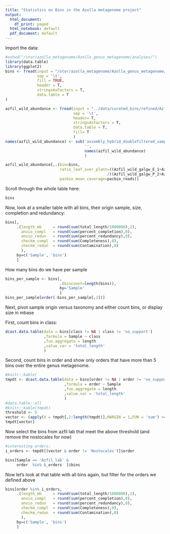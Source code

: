 ```yaml
---
title: "Statistics on Bins in the Azolla metagenome project"
output:
  html_document:
    df_print: paged
  html_notebook: default
  pdf_document: default
---
```


Import the data:
```r
#setwd("/stor/azolla_metagenome/Azolla_genus_metagenome/analyses/")
library(data.table)
library(ggplot2)
bins <- fread(input = "/stor/azolla_metagenome/Azolla_genus_metagenome/data/curated_bins/refined.bin_info.tab",
              sep = '\t',
              fill = TRUE,
              header = T,
              stringsAsFactors = T,
              data.table = T
)
```


```r
azfil_wild_abundance <- fread(input = "../data/curated_bins/refined/Azfil_wild/bins_across_samples/mean_coverage.txt",
                              sep = '\t',
                              header= T,
                              stringsAsFactors = T,
                              data.table = T,
                              fill= T
                              )
names(azfil_wild_abundance) <- sub('assembly_hybrid_doublefiltered_sample_Azfil_wild_binningsignal_',
                                   '',
                                   names(azfil_wild_abundance)
                                   )

azfil_wild_abundance[,.(bin=bins,
                        ratio_leaf_over_plant=((Azfil_wild_galgw_E_1+Azfil_wild_galgw_E_2+Azfil_wild_galgw_E_3)/3)
                                             /((Azfil_wild_galgw_P_2+Azfil_wild_galgw_P_3+Azfil_wild_galgw_P_4)/3),
                        pacbio_mean_coverage=pacbio_reads)]
```

Scroll through the whole table here:
```r
bins
```

Now, look at a smaller table with all bins, their origin sample, size, completion and redundancy:
```r
bins[,
     .(length_mb     = round(sum(total_length/1000000),2),
       anvio_compl   = round(sum(percent_completion),0),
       anvio_redun   = round(sum(percent_redundancy),0),
       checkm_compl  = round(sum(Completeness),0),
       checkm_redun  = round(sum(Contamination),0)
       ),
     by=c('Sample', 'bins')
     ]
```

How many bins do we have per sample
```r

bins_per_sample <- bins[,
                        .(bincount=length(bins)),
                        by='Sample'
                        ]
bins_per_sample[order(-bins_per_sample[,2])]
```


Next, pivot sample origin versus taxonomy and either count bins, or display size in mbase

First, count bins in class:
```r
dcast.data.table(data = bins[class != NA | class != 'no_support']
                 ,formula = Sample ~ class 
                 ,fun.aggregate = length
                 ,value.var = 'total_length'
                 )
```

Second, count bins in order and show only orders that have more than 5 bins over the entire genus metagenome.
```r
#knitr::kable(
tmpdt <- dcast.data.table(data = bins[order != NA | order != 'no_support']
                          ,formula = order ~ Sample
                          ,fun.aggregate = length
                          ,value.var = 'total_length'
                          )
#data.table::all
#knitr::kable(tmpdt)
threshold <- 5
vector <- (apply(X = tmpdt[,2:length(tmpdt)],MARGIN = 1,FUN = 'sum') >= threshold)
tmpdt[vector]
```

Now select the bins from azfil lab that meet the above threshold (and remove the nostocales for now)
```r
#interesting orders:
i_orders <- tmpdt[(vector & order != 'Nostocales')]$order

bins[Sample == 'Azfil_lab' &
     order  %in% i_orders  ]$bins
```

Now let's look at that table with all bins again, but filter for the orders we defined above

```r
bins[order %in% i_orders,
     .(length_mb     = round(sum(total_length/1000000),2),
       anvio_compl   = round(sum(percent_completion),0),
       anvio_redun   = round(sum(percent_redundancy),0),
       checkm_compl  = round(sum(Completeness),0),
       checkm_redun  = round(sum(Contamination),0)
       ),
     by=c('Sample', 'bins')
     ]
```

